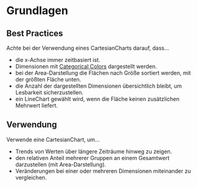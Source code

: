 # Grundlagen

## Best Practices

Achte bei der Verwendung eines CartesianCharts darauf, dass…
- die x-Achse immer zeitbasiert ist.
- Dimensionen mit [Categorical Colors](/02-foundations/01-design/02-colors) dargestellt werden.
- bei der Area-Darstellung die Flächen nach Größe sortiert werden, mit der größten Fläche unten.
- die Anzahl der dargestellten Dimensionen übersichtlich bleibt, um Lesbarkeit sicherzustellen.
- ein LineChart gewählt wird, wenn die Fläche keinen zusätzlichen Mehrwert liefert.

## Verwendung

Verwende eine CartesianChart, um…
- Trends von Werten über längere Zeiträume hinweg zu zeigen.
- den relativen Anteil mehrerer Gruppen an einem Gesamtwert darzustellen (mit Area-Darstellung).
- Veränderungen bei einer oder mehreren Dimensionen miteinander zu vergleichen.

